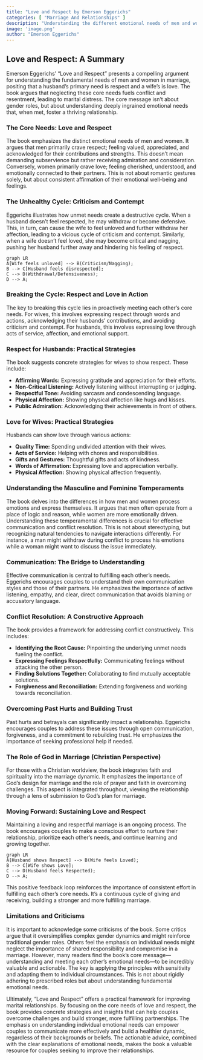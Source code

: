 ```yaml
---
title: "Love and Respect by Emerson Eggerichs"
categories: [ "Marriage And Relationships" ]
description: "Understanding the different emotional needs of men and women"
image: 'image.png'
author: "Emerson Eggerichs"
---
```

## Love and Respect: A Summary

Emerson Eggerichs' "Love and Respect" presents a compelling argument for understanding the fundamental needs of men and women in marriage, positing that a husband's primary need is respect and a wife's is love.  The book argues that neglecting these core needs fuels conflict and resentment, leading to marital distress.  The core message isn't about gender roles, but about understanding deeply ingrained emotional needs that, when met, foster a thriving relationship.

### The Core Needs: Love and Respect

The book emphasizes the distinct emotional needs of men and women.  It argues that men primarily crave respect; feeling valued, appreciated, and acknowledged for their contributions and strengths.  This doesn't mean demanding subservience but rather receiving admiration and consideration.  Conversely, women primarily crave love; feeling cherished, understood, and emotionally connected to their partners.  This is not about romantic gestures solely, but about consistent affirmation of their emotional well-being and feelings.

### The Unhealthy Cycle: Criticism and Contempt

Eggerichs illustrates how unmet needs create a destructive cycle.  When a husband doesn't feel respected, he may withdraw or become defensive. This, in turn, can cause the wife to feel unloved and further withdraw her affection, leading to a vicious cycle of criticism and contempt. Similarly, when a wife doesn't feel loved, she may become critical and nagging, pushing her husband further away and hindering his feeling of respect.

```mermaid
graph LR
A[Wife feels unloved] --> B(Criticism/Nagging);
B --> C[Husband feels disrespected];
C --> D(Withdrawal/Defensiveness);
D --> A;
```

### Breaking the Cycle:  Respect and Love in Action

The key to breaking this cycle lies in proactively meeting each other's core needs.  For wives, this involves expressing respect through words and actions, acknowledging their husbands’ contributions, and avoiding criticism and contempt. For husbands, this involves expressing love through acts of service, affection, and emotional support.

### Respect for Husbands:  Practical Strategies

The book suggests concrete strategies for wives to show respect. These include:

* **Affirming Words:** Expressing gratitude and appreciation for their efforts.
* **Non-Critical Listening:** Actively listening without interrupting or judging.
* **Respectful Tone:**  Avoiding sarcasm and condescending language.
* **Physical Affection:** Showing physical affection like hugs and kisses.
* **Public Admiration:** Acknowledging their achievements in front of others.

### Love for Wives:  Practical Strategies

Husbands can show love through various actions:

* **Quality Time:** Spending undivided attention with their wives.
* **Acts of Service:** Helping with chores and responsibilities.
* **Gifts and Gestures:** Thoughtful gifts and acts of kindness.
* **Words of Affirmation:** Expressing love and appreciation verbally.
* **Physical Affection:** Showing physical affection frequently.


### Understanding the Masculine and Feminine Temperaments

The book delves into the differences in how men and women process emotions and express themselves.  It argues that men often operate from a place of logic and reason, while women are more emotionally driven. Understanding these temperamental differences is crucial for effective communication and conflict resolution.  This is not about stereotyping, but recognizing natural tendencies to navigate interactions differently.  For instance, a man might withdraw during conflict to process his emotions while a woman might want to discuss the issue immediately.


### Communication: The Bridge to Understanding

Effective communication is central to fulfilling each other's needs.  Eggerichs encourages couples to understand their own communication styles and those of their partners.  He emphasizes the importance of active listening, empathy, and clear, direct communication that avoids blaming or accusatory language.

### Conflict Resolution: A Constructive Approach

The book provides a framework for addressing conflict constructively. This includes:

* **Identifying the Root Cause:** Pinpointing the underlying unmet needs fueling the conflict.
* **Expressing Feelings Respectfully:**  Communicating feelings without attacking the other person.
* **Finding Solutions Together:** Collaborating to find mutually acceptable solutions.
* **Forgiveness and Reconciliation:**  Extending forgiveness and working towards reconciliation.


### Overcoming Past Hurts and Building Trust

Past hurts and betrayals can significantly impact a relationship. Eggerichs encourages couples to address these issues through open communication, forgiveness, and a commitment to rebuilding trust.  He emphasizes the importance of seeking professional help if needed.

### The Role of God in Marriage (Christian Perspective)

For those with a Christian worldview, the book integrates faith and spirituality into the marriage dynamic. It emphasizes the importance of God's design for marriage and the role of prayer and faith in overcoming challenges.  This aspect is integrated throughout, viewing the relationship through a lens of submission to God's plan for marriage.


### Moving Forward: Sustaining Love and Respect

Maintaining a loving and respectful marriage is an ongoing process.  The book encourages couples to make a conscious effort to nurture their relationship, prioritize each other's needs, and continue learning and growing together.

```mermaid
graph LR
A[Husband shows Respect] --> B(Wife feels Loved);
B --> C[Wife shows Love];
C --> D(Husband feels Respected);
D --> A;
```

This positive feedback loop reinforces the importance of consistent effort in fulfilling each other's core needs.  It’s a continuous cycle of giving and receiving, building a stronger and more fulfilling marriage.


### Limitations and Criticisms

It is important to acknowledge some criticisms of the book. Some critics argue that it oversimplifies complex gender dynamics and might reinforce traditional gender roles.  Others feel the emphasis on individual needs might neglect the importance of shared responsibility and compromise in a marriage.  However, many readers find the book's core message—understanding and meeting each other's emotional needs—to be incredibly valuable and actionable.  The key is applying the principles with sensitivity and adapting them to individual circumstances.  This is not about rigidly adhering to prescribed roles but about understanding fundamental emotional needs.


Ultimately, "Love and Respect" offers a practical framework for improving marital relationships. By focusing on the core needs of love and respect, the book provides concrete strategies and insights that can help couples overcome challenges and build stronger, more fulfilling partnerships. The emphasis on understanding individual emotional needs can empower couples to communicate more effectively and build a healthier dynamic, regardless of their backgrounds or beliefs. The actionable advice, combined with the clear explanations of emotional needs, makes the book a valuable resource for couples seeking to improve their relationships.

